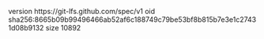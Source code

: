 version https://git-lfs.github.com/spec/v1
oid sha256:8665b09b99496466ab52af6c188749c79be53bf8b815b7e3e1c27431d08b9132
size 10892
